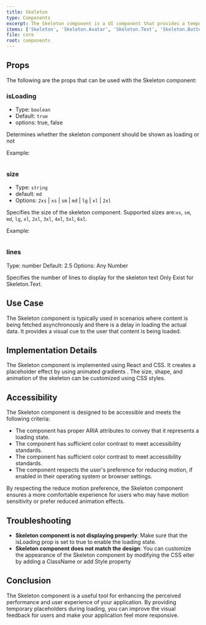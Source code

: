 ```yaml
---
title: Skeleton
type: Components
excerpt: The Skeleton component is a UI component that provides a temporary visual representation of content while it is being loaded. It is commonly used to improve the perceived performance and user experience of an application.
items: ['Skeleton', 'Skeleton.Avatar', 'Skeleton.Text', 'Skeleton.Button', 'Skeleton.Box']
file: core
root: components
---
```


## Props

The following are the props that can be used with the Skeleton component:

### isLoading

- Type: `boolean`
- Default: `true`
- options: true, false

Determines whether the skeleton component should be shown as loading or not

Example:

```tsx showLineNumbers title="SkeletonExample.tsx"

```

### size

- Type: `string`
- default: `md`
- Options: `2xs` | `xs` | `sm` | `md` | `lg` | `xl` | `2xl`

Specifies the size of the skeleton component. Supported sizes are:`xs`, `sm`, `md`, `lg`, `xl`, `2xl`, `3xl`, `4xl`, `5xl`, `6xl`.

Example:

```tsx showLineNumbers title="SkeletonExample.tsx"

```

### lines

Type: number
Default: 2.5
Options: Any Number

Specifies the number of lines to display for the skeleton text Only Exist for Skeleton.Text.

## Use Case

The Skeleton component is typically used in scenarios where content is being fetched asynchronously and there is a delay in loading the actual data. It provides a visual cue to the user that content is being loaded.

## Implementation Details

The Skeleton component is implemented using React and CSS. It creates a placeholder effect by using animated gradients . The size, shape, and animation of the skeleton can be customized using CSS styles.

## Accessibility

The Skeleton component is designed to be accessible and meets the following criteria:

- The component has proper ARIA attributes to convey that it represents a loading state.
- The component has sufficient color contrast to meet accessibility standards.
- The component has sufficient color contrast to meet accessibility standards.
- The component respects the user's preference for reducing motion, if enabled in their operating system or browser settings.

By respecting the reduce motion preference, the Skeleton component ensures a more comfortable experience for users who may have motion sensitivity or prefer reduced animation effects.

## Troubleshooting

- **Skeleton component is not displaying properly**: Make sure that the isLoading prop is set to true to enable the loading state.
- **Skeleton component does not match the design**: You can customize the appearance of the Skeleton component by modifying the CSS eiter by adding a ClassName or add Style property

## Conclusion

The Skeleton component is a useful tool for enhancing the perceived performance and user experience of your application. By providing temporary placeholders during loading, you can improve the visual feedback for users and make your application feel more responsive.
